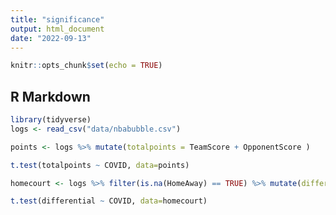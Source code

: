 ```yaml
---
title: "significance"
output: html_document
date: "2022-09-13"
---
```


```r
knitr::opts_chunk$set(echo = TRUE)
```

## R Markdown

```r
library(tidyverse)
logs <- read_csv("data/nbabubble.csv")
```
```r
points <- logs %>% mutate(totalpoints = TeamScore + OpponentScore )
```

```r
t.test(totalpoints ~ COVID, data=points) 
```
```r
homecourt <- logs %>% filter(is.na(HomeAway) == TRUE) %>% mutate(differential = TeamScore - OpponentScore)
```

```r
t.test(differential ~ COVID, data=homecourt)
```

